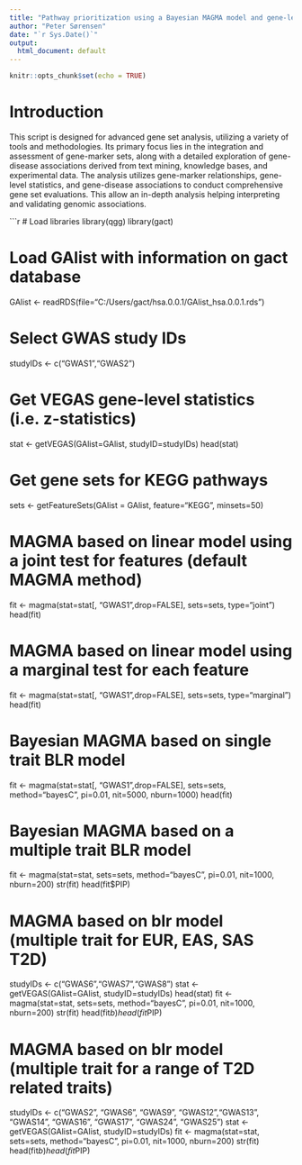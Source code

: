 ```yaml
---
title: "Pathway prioritization using a Bayesian MAGMA model and gene-level statistics from VEGAS"
author: "Peter Sørensen"
date: "`r Sys.Date()`"
output:
  html_document: default
---
```


```r
knitr::opts_chunk$set(echo = TRUE)
```

# Introduction
This script is designed for advanced gene set analysis, utilizing a variety of tools and methodologies. Its primary focus lies in the integration and assessment of gene-marker sets, along with a detailed exploration of gene-disease associations derived from text mining, knowledge bases, and experimental data. The analysis utilizes gene-marker relationships, gene-level statistics, and gene-disease associations to conduct comprehensive gene set evaluations. This allow an in-depth analysis helping interpreting and validating genomic associations.

```r
# Load libraries
library(qgg)
library(gact)


# Load GAlist with information on gact database
GAlist <- readRDS(file="C:/Users/gact/hsa.0.0.1/GAlist_hsa.0.0.1.rds")

# Select GWAS study IDs
studyIDs <- c("GWAS1","GWAS2")

# Get VEGAS gene-level statistics (i.e. z-statistics)
stat <- getVEGAS(GAlist=GAlist, studyID=studyIDs)
head(stat)

# Get gene sets for KEGG pathways
sets <- getFeatureSets(GAlist = GAlist, feature="KEGG", minsets=50)


# MAGMA based on linear model  using a joint test for features (default MAGMA method)
fit <- magma(stat=stat[, "GWAS1",drop=FALSE], sets=sets, type="joint")
head(fit)

# MAGMA based on linear model using a marginal test for each feature
fit <- magma(stat=stat[, "GWAS1",drop=FALSE], sets=sets, type="marginal")
head(fit)

# Bayesian MAGMA based on single trait BLR model
fit <- magma(stat=stat[, "GWAS1",drop=FALSE], sets=sets, method="bayesC",
             pi=0.01, nit=5000, nburn=1000)
head(fit)


# Bayesian MAGMA based on a multiple trait BLR model
fit <- magma(stat=stat, sets=sets, method="bayesC",
             pi=0.01, nit=1000, nburn=200)
str(fit)
head(fit$PIP)

# MAGMA based on blr model (multiple trait for EUR, EAS, SAS T2D)
studyIDs <- c("GWAS6","GWAS7","GWAS8")
stat <- getVEGAS(GAlist=GAlist, studyID=studyIDs)
head(stat)
fit <- magma(stat=stat, sets=sets, method="bayesC", pi=0.01, nit=1000, nburn=200)
str(fit)
head(fit$b)
head(fit$PIP)


# MAGMA based on blr model (multiple trait for a range of T2D related traits)
studyIDs <- c("GWAS2", "GWAS6", "GWAS9", "GWAS12","GWAS13", "GWAS14", "GWAS16",  "GWAS17", "GWAS24", "GWAS25")
stat <- getVEGAS(GAlist=GAlist, studyID=studyIDs)
fit <- magma(stat=stat, sets=sets, method="bayesC",  pi=0.01, nit=1000, nburn=200)
str(fit)
head(fit$b)
head(fit$PIP)

